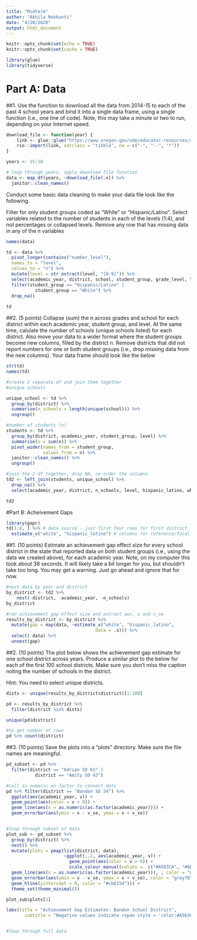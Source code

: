 ```yaml
---
title: "Midterm"
author: "Akhila Nekkanti"
date: "4/20/2020"
output: html_document
---
```


```r
knitr::opts_chunk$set(echo = TRUE)
knitr::opts_chunk$set(cache = TRUE)

library(glue)
library(tidyverse)

```


# Part A: Data 

##1. Use the function to download all the data from 2014-15 to each of the past 4 school years and bind it into a single data frame, using a single function (i.e., one line of code). Note, this may take a minute or two to run, depending on your Internet speed.

```r

download_file <- function(year) {
    link <- glue::glue("https://www.oregon.gov/ode/educator-resources/assessment/TestResults20{year}/pagr_schools_ela_raceethnicity_{year-1}{year}.xlsx")
    rio::import(link, setclass = "tibble", na = c("-", "--", "*"))
}

years <- 15:18

# loop through years, apply download file function
data <- map_df(years, ~download_file(.x)) %>% 
  janitor::clean_names()


```

Conduct some basic data cleaning to make your data file look like the following.

Filter for only student groups coded as "White" or "Hispanic/Latino".
Select variables related to the number of students in each of the levels (1:4), and not percentages or collapsed levels.
Remove any row that has missing data in any of the n variables

```r

names(data)

td <- data %>% 
  pivot_longer(contains("number_level"), 
  names_to = "level", 
  values_to = "n") %>%  
  mutate(level = str_extract(level, "[0-9]")) %>% 
  select(academic_year, district, school, student_group, grade_level, level, n) %>% 
  filter(student_group == "Hispanic/Latino" |
           student_group == "White") %>% 
  drop_na()
  
td

```

##2. (5 points) Collapse (sum) the n across grades and school for each district within each academic year, student group, and level. At the same time, calulate the number of schools (unique schools listed) for each district. Also move your data to a wider format where the student groups become new columns, filled by the district n. Remove districts that did not report numbers for one or both student groups (i.e., drop missing data from the new columns). Your data frame should look like the below

```r

str(td)
names(td)

#create 2 separate df and join them together 
#unique schools 

unique_school <- td %>% 
  group_by(district) %>% 
  summarise(n_schools = length(unique(school))) %>% 
  ungroup()

#number of students (n)
students <- td %>% 
  group_by(district, academic_year, student_group, level) %>% 
  summarise(n = sum(n)) %>% 
  pivot_wider(names_from = student_group, 
              values_from = n) %>% 
  janitor::clean_names() %>% 
  ungroup()

#join the 2 df together, drop NA, re-order the columns
td2 <- left_join(students, unique_school) %>% 
  drop_na() %>% 
  select(academic_year, district, n_schools, level, hispanic_latino, white)

td2

```
#Part B: Acheivement Gaps 

```r

library(gapr)
td[1:4, ] %>% # data source - just first four rows for first district
  estimate_v("white", "hispanic_latino") # columns for reference/focal groups

```

##1. (10 points) Estimate an achievement gap effect size for every school district in the state that reported data on both student groups (i.e., using the data we created above), for each academic year. Note, on my computer this took about 38 seconds. It will likely take a bit longer for you, but shouldn’t take too long. You may get a warning. Just go ahead and ignore that for now.

```r

#nest data by year and district 
by_district <- td2 %>%
    nest(-district, -academic_year, -n_schools)
by_district

#run achievement gap effect size and extract auc, v and v_se
results_by_district <- by_district %>%
  mutate(gap = map(data, ~estimate_v("white", "hispanic_latino", 
                                  data = .x))) %>% 
  select(-data) %>% 
  unnest(gap)

```


##2. (10 points) The plot below shows the achievement gap estimate for one school district across years. Produce a similar plot to the below for each of the first 100 school districts. Make sure you don’t miss the caption noting the number of schools in the district.

Hint: You need to select unique districts.

```r

dists <- unique(results_by_district$district)[1:100]

pd <- results_by_district %>% 
  filter(district %in% dists)

unique(pd$district)

#to get number of rows 
pd %>% count(district)


```

##3. (10 points) Save the plots into a “plots” directory. Make sure the file names are meaningful.

```r

pd_subset <- pd %>% 
  filter(district == "Adrian SD 61" |
           district == "Amity SD 4J")

#call as.numeric on factor to connect dots
pd %>% filter(district == "Bandon SD 54") %>% 
  ggplot(aes(academic_year, v)) + 
  geom_point(aes(color = v > 0)) +
  geom_line(aes(x = as.numeric(as.factor(academic_year)))) +
  geom_errorbar(aes(ymin = v - v_se, ymax = v + v_se))


#loop through subset of data
plot_sub <- pd_subset %>% 
  group_by(district) %>% 
  nest() %>% 
  mutate(plots = pmap(list(district, data),
                      ~ggplot(..2, aes(academic_year, v)) +
                        geom_point(aes(color = v > 0)) +
                        scale_colour_manual(values =  c("#A563CA", "#6DA3F9")) +
  geom_line(aes(x = as.numeric(as.factor(academic_year))), , color = "grey70") +
  geom_errorbar(aes(ymin = v - v_se, ymax = v + v_se), color = "grey70") +
  geom_hline(yintercept = 0, color = "#cb615d"))) +
  theme_set(theme_minimal())

plot_sub$plots[2]

labs(title = "Achievement Gap Estimates: Bandon School District",
       subtitle = "Negative values indicate <span style = 'color:#A563CA;'>White</span> students have higher average achievement Positive values indicate <span style = 'color:#6DA3F9;'>Hispanic/Latino </span>students have higher average achievement",


#loop through full data

  
  
```
